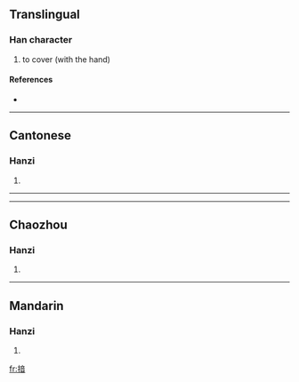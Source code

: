 ==Translingual==

===Han character===
{{Han char|rn=64|rad=手|as=09|sn=12|four=|canj=手卜廿日 (QYTA)}}

# to cover (with the hand)

====References====
* {{Han ref|kx=0443.020|dkj=12361|dj=0794.040|hdz=31923.070|uh=63DE|ud=25566}}

----

==Cantonese==

===Hanzi===
{{yue-hanzi|jyut=|y=am2}}

# {{defn|Cantonese}}

----

----

==Chaozhou==

===Hanzi===
{{Guangdong PinYin-hanzi|jyut=|y=aⁿ1}}

# {{defn|Chaozhou}}

----

==Mandarin==

===Hanzi===
{{cmn-hanzi|pin=[[ǎn]] ([[an3]])|wg=an<sup>3</sup>}}

# {{defn|Mandarin}}

[[fr:揞]]